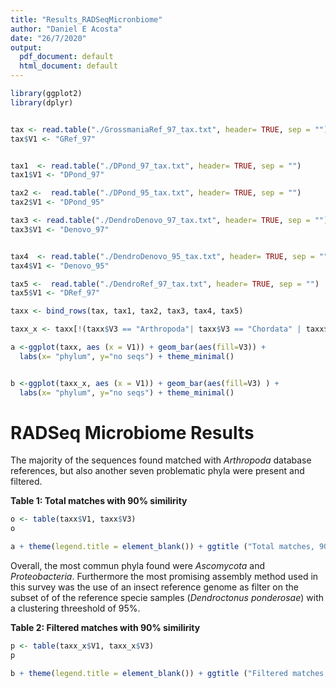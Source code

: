 ---
title: "Results_RADSeqMicronbiome"
author: "Daniel E Acosta"
date: "26/7/2020"
output:
  pdf_document: default
  html_document: default
---

```{r, include=FALSE, echo=FALSE}

library(ggplot2)
library(dplyr)


tax <- read.table("./GrossmaniaRef_97_tax.txt", header= TRUE, sep = "")
tax$V1 <- "GRef_97"


tax1  <- read.table("./DPond_97_tax.txt", header= TRUE, sep = "")
tax1$V1 <- "DPond_97"

tax2 <-  read.table("./DPond_95_tax.txt", header= TRUE, sep = "")
tax2$V1 <- "DPond_95"

tax3 <- read.table("./DendroDenovo_97_tax.txt", header= TRUE, sep = "")
tax3$V1 <- "Denovo_97"


tax4  <- read.table("./DendroDenovo_95_tax.txt", header= TRUE, sep = "")
tax4$V1 <- "Denovo_95"

tax5 <-  read.table("./DendroRef_97_tax.txt", header= TRUE, sep = "")
tax5$V1 <- "DRef_97"

taxx <- bind_rows(tax, tax1, tax2, tax3, tax4, tax5)

taxx_x <- taxx[!(taxx$V3 == "Arthropoda"| taxx$V3 == "Chordata" | taxx$V3 == "Echinodermata"| taxx$V3 == "Mollusca" | taxx$V3 == "Porifera" | taxx$V3 == "Platyhelminthes" | taxx$V3 == "Streptophyta"| taxx$V3 == "multiple"),]

a <-ggplot(taxx, aes (x = V1)) + geom_bar(aes(fill=V3)) +
  labs(x= "phylum", y="no seqs") + theme_minimal() 


b <-ggplot(taxx_x, aes (x = V1)) + geom_bar(aes(fill=V3) ) +
  labs(x= "phylum", y="no seqs") + theme_minimal() 

```


# RADSeq Microbiome Results
The majority of the sequences found matched with *Arthropoda* database references, but also another seven problematic phyla were present and filtered. 

**Table 1: Total matches with 90% similirity**

```{r, echo =FALSE, comment=NA}
o <- table(taxx$V1, taxx$V3)
o

a + theme(legend.title = element_blank()) + ggtitle ("Total matches, 90% similirity") 

```

Overall, the most commun phyla found were *Ascomycota* and *Proteobacteria*. Furthermore the most promising assembly method used in this survey was the use of an insect reference genome as filter on the subset of of the reference specie samples (*Dendroctonus ponderosae*) with a clustering threeshold of 95%.


**Table 2: Filtered matches with 90% similirity**

```{r, echo =FALSE, comment=NA}

p <- table(taxx_x$V1, taxx_x$V3)
p

b + theme(legend.title = element_blank()) + ggtitle ("Filtered matches, 90% similirity") 


```
